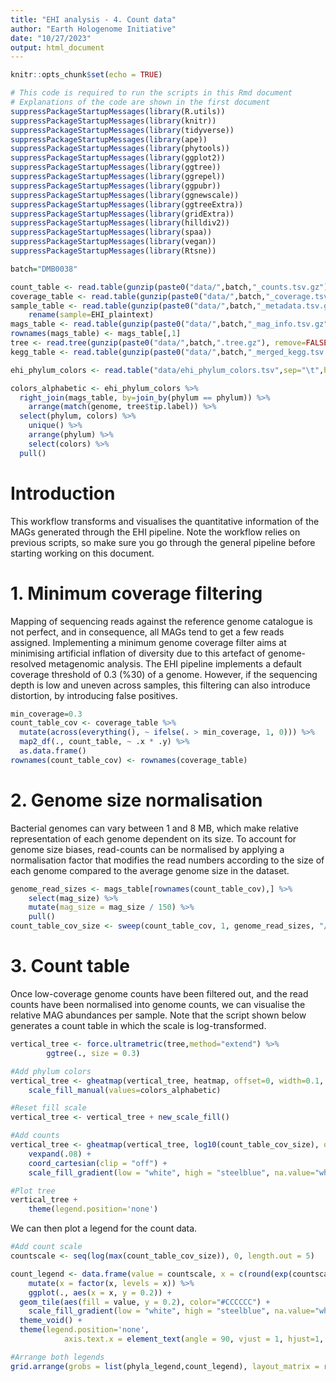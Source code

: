 ```yaml
---
title: "EHI analysis - 4. Count data"
author: "Earth Hologenome Initiative"
date: "10/27/2023"
output: html_document
---
```


```r
knitr::opts_chunk$set(echo = TRUE)
```

```r
# This code is required to run the scripts in this Rmd document
# Explanations of the code are shown in the first document
suppressPackageStartupMessages(library(R.utils))
suppressPackageStartupMessages(library(knitr))
suppressPackageStartupMessages(library(tidyverse))
suppressPackageStartupMessages(library(ape))
suppressPackageStartupMessages(library(phytools))
suppressPackageStartupMessages(library(ggplot2))
suppressPackageStartupMessages(library(ggtree))
suppressPackageStartupMessages(library(ggrepel))
suppressPackageStartupMessages(library(ggpubr))
suppressPackageStartupMessages(library(ggnewscale))
suppressPackageStartupMessages(library(ggtreeExtra))
suppressPackageStartupMessages(library(gridExtra))
suppressPackageStartupMessages(library(hilldiv2))
suppressPackageStartupMessages(library(spaa))
suppressPackageStartupMessages(library(vegan))
suppressPackageStartupMessages(library(Rtsne))

batch="DMB0038"

count_table <- read.table(gunzip(paste0("data/",batch,"_counts.tsv.gz"), remove=FALSE, overwrite=TRUE),sep="\t",row.names=1,header=T)
coverage_table <- read.table(gunzip(paste0("data/",batch,"_coverage.tsv.gz"), remove=FALSE, overwrite=TRUE),sep="\t",row.names=1,header=T)
sample_table <- read.table(gunzip(paste0("data/",batch,"_metadata.tsv.gz"), remove=FALSE, overwrite=TRUE),sep="\t",header=T) %>%
	rename(sample=EHI_plaintext)
mags_table <- read.table(gunzip(paste0("data/",batch,"_mag_info.tsv.gz"), remove=FALSE, overwrite=TRUE),sep="\t",header=T)
rownames(mags_table) <- mags_table[,1]
tree <- read.tree(gunzip(paste0("data/",batch,".tree.gz"), remove=FALSE, overwrite=TRUE))
kegg_table <- read.table(gunzip(paste0("data/",batch,"_merged_kegg.tsv.gz"), remove=FALSE, overwrite=TRUE),sep="\t",header=T, row.names=1)

ehi_phylum_colors <- read.table("data/ehi_phylum_colors.tsv",sep="\t",header=T,comment.char = "")

colors_alphabetic <- ehi_phylum_colors %>%
  right_join(mags_table, by=join_by(phylum == phylum)) %>%
	arrange(match(genome, tree$tip.label)) %>%
  select(phylum, colors) %>%
	unique() %>%
	arrange(phylum) %>%
	select(colors) %>%
  pull()
```

# Introduction

This workflow transforms and visualises the quantitative information of the MAGs generated through the EHI pipeline. Note the workflow relies on previous scripts, so make sure you go through the general pipeline before starting working on this document.

# 1. Minimum coverage filtering

Mapping of sequencing reads against the reference genome catalogue is not perfect, and in consequence, all MAGs tend to get a few reads assigned. Implementing a minimum genome coverage filter aims at minimising artificial inflation of diversity due to this artefact of genome-resolved metagenomic analysis. The EHI pipeline implements a default coverage threshold of 0.3 (%30) of a genome. However, if the sequencing depth is low and uneven across samples, this filtering can also introduce distortion, by introducing false positives.

```r
min_coverage=0.3
count_table_cov <- coverage_table %>%
  mutate(across(everything(), ~ ifelse(. > min_coverage, 1, 0))) %>%
  map2_df(., count_table, ~ .x * .y) %>%
  as.data.frame()
rownames(count_table_cov) <- rownames(coverage_table)
```

# 2. Genome size normalisation

Bacterial genomes can vary between 1 and 8 MB, which make relative representation of each genome dependent on its size. To account for genome size biases, read-counts can be normalised by applying a normalisation factor that modifies the read numbers according to the size of each genome compared to the average genome size in the dataset.

```r
genome_read_sizes <- mags_table[rownames(count_table_cov),] %>%
    select(mag_size) %>%
    mutate(mag_size = mag_size / 150) %>%
    pull()
count_table_cov_size <- sweep(count_table_cov, 1, genome_read_sizes, "/")
```

# 3. Count table

Once low-coverage genome counts have been filtered out, and the read counts have been normalised into genome counts, we can visualise the relative MAG abundances per sample. Note that the script shown below generates a count table in which the scale is log-transformed.

```r
vertical_tree <- force.ultrametric(tree,method="extend") %>%
		ggtree(., size = 0.3)

#Add phylum colors
vertical_tree <- gheatmap(vertical_tree, heatmap, offset=0, width=0.1, colnames=FALSE) +
	scale_fill_manual(values=colors_alphabetic)

#Reset fill scale
vertical_tree <- vertical_tree + new_scale_fill()

#Add counts
vertical_tree <- gheatmap(vertical_tree, log10(count_table_cov_size), offset=0.04, width=3.5, colnames=TRUE, colnames_angle=90, font.size=2, colnames_position="top", colnames_offset_y = 9) +
	vexpand(.08) +
	coord_cartesian(clip = "off") +
	scale_fill_gradient(low = "white", high = "steelblue", na.value="white")

#Plot tree
vertical_tree +
	theme(legend.position='none')
```

We can then plot a legend for the count data.

```r
#Add count scale
countscale <- seq(log(max(count_table_cov_size)), 0, length.out = 5)

count_legend <- data.frame(value = countscale, x = c(round(exp(countscale[1]),2),round(exp(countscale[2]),2),round(exp(countscale[3]),2),round(exp(countscale[4]),2),"0")) %>%
	mutate(x = factor(x, levels = x)) %>%
	ggplot(., aes(x = x, y = 0.2)) +
  geom_tile(aes(fill = value, y = 0.2), color="#CCCCCC") +
	scale_fill_gradient(low = "white", high = "steelblue", na.value="white") +
  theme_void() +
  theme(legend.position='none',
			axis.text.x = element_text(angle = 90, vjust = 1, hjust=1, size=8))

#Arrange both legends
grid.arrange(grobs = list(phyla_legend,count_legend), layout_matrix = rbind(c(1,1,2),c(1,1,3)))
```
